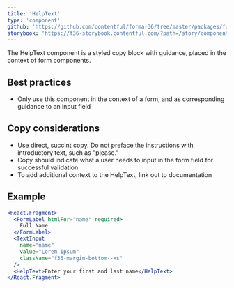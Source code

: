 ```yaml
---
title: 'HelpText'
type: 'component'
github: 'https://github.com/contentful/forma-36/tree/master/packages/forma-36-react-components/src/components/HelpText'
storybook: 'https://f36-storybook.contentful.com/?path=/story/components-helptext--default'
---
```


The HelpText component is a styled copy block with guidance, placed in the context of form components.

## Best practices

- Only use this component in the context of a form, and as corresponding guidance to an input field

## Copy considerations

- Use direct, succint copy. Do not preface the instructions with introductory text, such as "please." 
- Copy should indicate what a user needs to input in the form field for successful validation
- To add additional context to the HelpText, link out to documentation


## Example

```jsx
<React.Fragment>
  <FormLabel htmlFor="name" required>
    Full Name
  </FormLabel>
  <TextInput
    name="name"
    value="Lorem Ipsum"
    className="f36-margin-bottom--xs"
  />
  <HelpText>Enter your first and last name</HelpText>
</React.Fragment>
```
